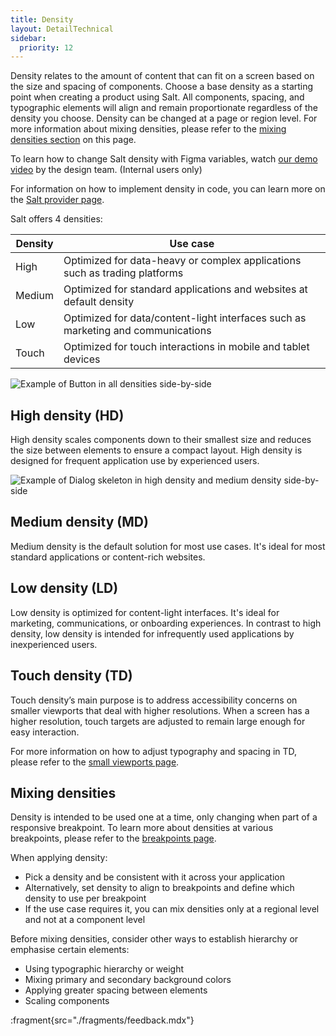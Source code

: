 ```yaml
---
title: Density
layout: DetailTechnical
sidebar:
  priority: 12
---
```


Density relates to the amount of content that can fit on a screen based on the size and spacing of components. Choose a base density as a starting point when creating a product using Salt. All components, spacing, and typographic elements will align and remain proportionate regardless of the density you choose. Density can be changed at a page or region level. For more information about mixing densities, please refer to the [mixing densities section](#mixing-densities) on this page.

To learn how to change Salt density with Figma variables, watch [our demo video](https://go/techtube/#/videos/c7717cb0-4332-4cf0-9c8c-7f66e5eaf339) by the design team. (Internal users only)

For information on how to implement density in code, you can learn more on the [Salt provider page](/salt/components/salt-provider/examples#density).

Salt offers 4 densities:

| Density | Use case                                                                         |
| ------- | -------------------------------------------------------------------------------- |
| High    | Optimized for data-heavy or complex applications such as trading platforms       |
| Medium  | Optimized for standard applications and websites at default density              |
| Low     | Optimized for data/content-light interfaces such as marketing and communications |
| Touch   | Optimized for touch interactions in mobile and tablet devices                    |

<Image
  src="/img/foundations/density-buttons.png"
  alt="Example of Button in all densities side-by-side"
/>

## High density (HD)

High density scales components down to their smallest size and reduces the size between elements to ensure a compact layout. High density is designed for frequent application use by experienced users.

<Image
  src="/img/foundations/density-skeletons.png"
  alt="Example of Dialog skeleton in high density and medium density side-by-side"
/>

## Medium density (MD)

Medium density is the default solution for most use cases. It's ideal for most standard applications or content-rich websites.

## Low density (LD)

Low density is optimized for content-light interfaces. It's ideal for marketing, communications, or onboarding experiences. In contrast to high density, low density is intended for infrequently used applications by inexperienced users.

## Touch density (TD)

Touch density’s main purpose is to address accessibility concerns on smaller viewports that deal with higher resolutions. When a screen has a higher resolution, touch targets are adjusted to remain large enough for easy interaction.

For more information on how to adjust typography and spacing in TD, please refer to the [small viewports page](/salt/foundations/responsiveness/small-viewports).

## Mixing densities

Density is intended to be used one at a time, only changing when part of a responsive breakpoint. To learn more about densities at various breakpoints, please refer to the [breakpoints page](/salt/foundations/responsiveness/breakpoints).

When applying density:

- Pick a density and be consistent with it across your application
- Alternatively, set density to align to breakpoints and define which density to use per breakpoint
- If the use case requires it, you can mix densities only at a regional level and not at a component level

Before mixing densities, consider other ways to establish hierarchy or emphasise certain elements:

- Using typographic hierarchy or weight
- Mixing primary and secondary background colors
- Applying greater spacing between elements
- Scaling components

:fragment{src="./fragments/feedback.mdx"}
